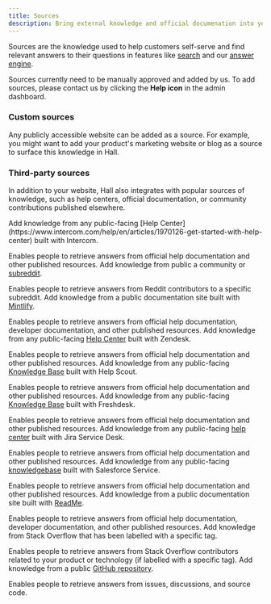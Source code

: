 ```yaml
---
title: Sources
description: Bring external knowledge and official documenation into your community site
---
```


Sources are the knowledge used to help customers self-serve and find relevant answers to their questions in features like [search](/search) and our [answer engine](/answer-engine).

Sources currently need to be manually approved and added by us. To add sources, please contact us by clicking the **Help icon** in the admin dashboard.

### Custom sources

Any publicly accessible website can be added as a source. For example, you might want to add your product's marketing website or blog as a source to surface this knowledge in Hall.

### Third-party sources

In addition to your website, Hall also integrates with popular sources of knowledge, such as help centers, official documentation, or community contributions published elsewhere.

<AccordionGroup>
<Accordion title="Intercom">
Add knowledge from any public-facing [Help Center](https://www.intercom.com/help/en/articles/1970126-get-started-with-help-center) built with Intercom.

Enables people to retrieve answers from official help documentation and other published resources.
</Accordion>
<Accordion title="Reddit">
Add knowledge from public a community or [subreddit](https://support.reddithelp.com/hc/en-us/articles/204533569-What-are-communities-or-subreddits).

Enables people to retrieve answers from Reddit contributors to a specific subreddit.
</Accordion>
<Accordion title="Mintlify">
Add knowledge from a public documentation site built with [Mintlify](https://mintlify.com/).

Enables people to retrieve answers from official help documentation, developer documentation, and other published resources.
</Accordion>
<Accordion title="Zendesk">
Add knowledge from any public-facing [Help Center](https://www.zendesk.com/service/help-center/) built with Zendesk.

Enables people to retrieve answers from official help documentation and other published resources.
</Accordion>
<Accordion title="Help Scout">
Add knowledge from any public-facing [Knowledge Base](https://www.helpscout.com/knowledge-base/) built with Help Scout.

Enables people to retrieve answers from official help documentation and other published resources.
</Accordion>
<Accordion title="Freshdesk">
Add knowledge from any public-facing [Knowledge Base](https://www.freshworks.com/freshdesk/) built with Freshdesk.

Enables people to retrieve answers from official help documentation and other published resources.
</Accordion>
<Accordion title="Jira Service Desk">
Add knowledge from any public-facing [help center](https://support.atlassian.com/jira-service-management-cloud/docs/what-is-a-help-center/) built with Jira Service Desk.

Enables people to retrieve answers from official help documentation and other published resources.
</Accordion>
<Accordion title="Salesforce">
Add knowledge from any public-facing [knowledgebase](https://www.salesforce.com/service/) built with Salesforce Service.

Enables people to retrieve answers from official help documentation and other published resources.
</Accordion>
<Accordion title="ReadMe">
Add knowledge from a public documentation site built with [ReadMe](https://readme.com/documentation).

Enables people to retrieve answers from official help documentation, developer documentation, and other published resources.
</Accordion>
<Accordion title="Stack Overflow">
Add knowledge from Stack Overflow that has been labelled with a specific tag.

Enables people to retrieve answers from Stack Overflow contributors related to your product or technology (if labelled with a specific tag).
</Accordion>
<Accordion title="GitHub">
Add knowledge from a public [GitHub repository](https://docs.github.com/en/repositories/creating-and-managing-repositories/about-repositories).

Enables people to retrieve answers from issues, discussions, and source code.
</Accordion>
</AccordionGroup>